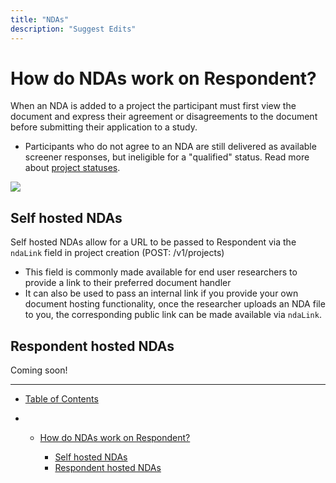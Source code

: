 ```yaml
---
title: "NDAs"
description: "Suggest Edits"
---
```


# How do NDAs work on Respondent?

When an NDA is added to a project the participant must first view the document and express their agreement or disagreements to the document before submitting their application to a study.

* Participants who do not agree to an NDA are still delivered as available screener responses, but ineligible for a "qualified" status. Read more about [project statuses](/docs/project-statuses).

![](/images/docs/f86ea91-NDAs.png)

## Self hosted NDAs

Self hosted NDAs allow for a URL to be passed to Respondent via the `ndaLink` field in project creation (POST: /v1/projects)

* This field is commonly made available for end user researchers to provide a link to their preferred document handler
* It can also be used to pass an internal link if you provide your own document hosting functionality, once the researcher uploads an NDA file to you, the corresponding public link can be made available via `ndaLink`.

## Respondent hosted NDAs

Coming soon!

***

* [Table of Contents](#)

* * [How do NDAs work on Respondent?](#how-do-ndas-work-on-respondent)

    * [Self hosted NDAs](#self-hosted-ndas)
    * [Respondent hosted NDAs](#respondent-hosted-ndas)
